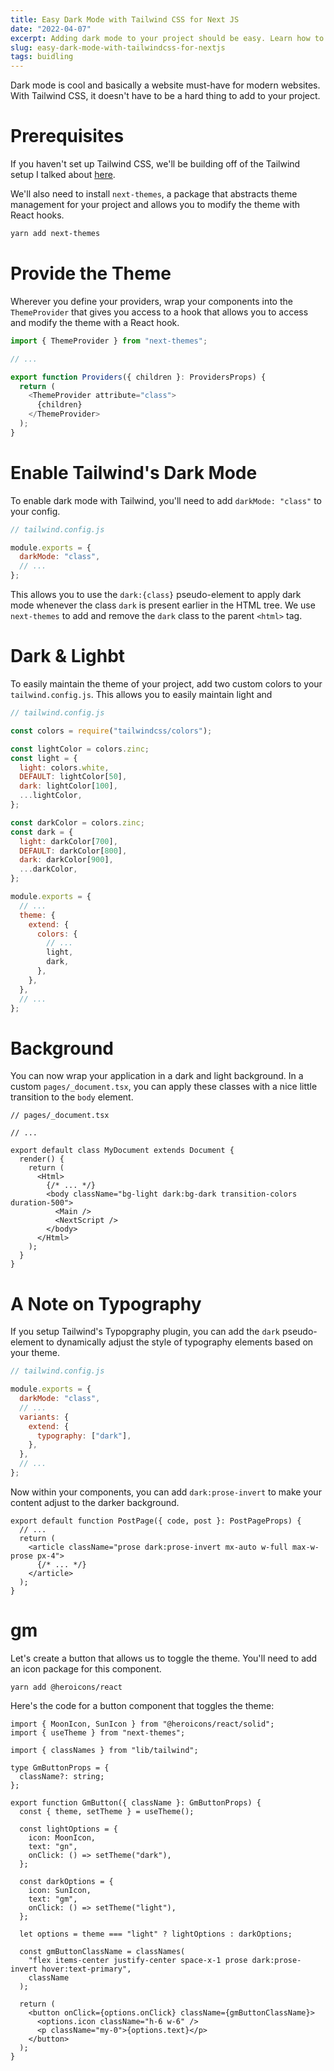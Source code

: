 ```yaml
---
title: Easy Dark Mode with Tailwind CSS for Next JS
date: "2022-04-07"
excerpt: Adding dark mode to your project should be easy. Learn how to add and customize the theme of your Next JS. 
slug: easy-dark-mode-with-tailwindcss-for-nextjs
tags: buidling
---
```

Dark mode is cool and basically a website must-have for modern websites. With Tailwind CSS, it doesn't have to be a hard thing to add to your project.

# Prerequisites

If you haven't set up Tailwind CSS, we'll be building off of the Tailwind setup I talked about [here](/getting-started-with-tailwindcss-and-nextjs).

We'll also need to install `next-themes`, a package that abstracts theme management for your project and allows you to modify the theme with React hooks. 

```bash
yarn add next-themes
```

# Provide the Theme 

Wherever you define your providers, wrap your components into the `ThemeProvider` that gives you access to a hook that allows you to access and modify the theme with a React hook. 

```ts
import { ThemeProvider } from "next-themes";

// ...

export function Providers({ children }: ProvidersProps) {
  return (
    <ThemeProvider attribute="class">
      {children}
    </ThemeProvider>
  );
}

```

# Enable Tailwind's Dark Mode  

To enable dark mode with Tailwind, you'll need to add `darkMode: "class"` to your config.

```js
// tailwind.config.js

module.exports = {
  darkMode: "class",
  // ...
};
```

This allows you to use the `dark:{class}` pseudo-element to apply dark mode whenever the class `dark` is present earlier in the HTML tree. We use `next-themes` to add and remove the `dark` class to the parent `<html>` tag. 

# Dark & Lighbt

To easily maintain the theme of your project, add two custom colors to your `tailwind.config.js`. This allows you to easily maintain light and 

```js
// tailwind.config.js

const colors = require("tailwindcss/colors");

const lightColor = colors.zinc;
const light = {
  light: colors.white,
  DEFAULT: lightColor[50],
  dark: lightColor[100],
  ...lightColor,
};

const darkColor = colors.zinc;
const dark = {
  light: darkColor[700],
  DEFAULT: darkColor[800],
  dark: darkColor[900],
  ...darkColor,
};

module.exports = {
  // ...
  theme: {
    extend: {
      colors: {
        // ...
        light,
        dark,
      },
    },
  },
  // ...
};
```

# Background

You can now wrap your application in a dark and light background. In a custom `pages/_document.tsx`, you can apply these classes with a nice little transition to the `body` element. 

```tsx
// pages/_document.tsx

// ...

export default class MyDocument extends Document {
  render() {
    return (
      <Html>
        {/* ... */}
        <body className="bg-light dark:bg-dark transition-colors duration-500">
          <Main />
          <NextScript />
        </body>
      </Html>
    );
  }
}
```

# A Note on Typography

If you setup Tailwind's Typopgraphy plugin, you can add the `dark` pseudo-element to dynamically adjust the style of typography elements based on your theme. 

```js
// tailwind.config.js

module.exports = {
  darkMode: "class",
  // ...
  variants: {
    extend: {
      typography: ["dark"],
    },
  },
  // ...
};

```

Now within your components, you can add `dark:prose-invert` to make your content adjust to the darker background. 

```tsx
export default function PostPage({ code, post }: PostPageProps) {
  // ...
  return (
    <article className="prose dark:prose-invert mx-auto w-full max-w-prose px-4">
      {/* ... */}
    </article>
  );
}
```

# gm

Let's create a button that allows us to toggle the theme. You'll need to add an icon package for this component. 

```
yarn add @heroicons/react
```

Here's the code for a button component that toggles the theme:

```tsx
import { MoonIcon, SunIcon } from "@heroicons/react/solid";
import { useTheme } from "next-themes";

import { classNames } from "lib/tailwind";

type GmButtonProps = {
  className?: string;
};

export function GmButton({ className }: GmButtonProps) {
  const { theme, setTheme } = useTheme();

  const lightOptions = {
    icon: MoonIcon,
    text: "gn",
    onClick: () => setTheme("dark"),
  };

  const darkOptions = {
    icon: SunIcon,
    text: "gm",
    onClick: () => setTheme("light"),
  };

  let options = theme === "light" ? lightOptions : darkOptions;

  const gmButtonClassName = classNames(
    "flex items-center justify-center space-x-1 prose dark:prose-invert hover:text-primary",
    className
  );

  return (
    <button onClick={options.onClick} className={gmButtonClassName}>
      <options.icon className="h-6 w-6" />
      <p className="my-0">{options.text}</p>
    </button>
  );
}
```